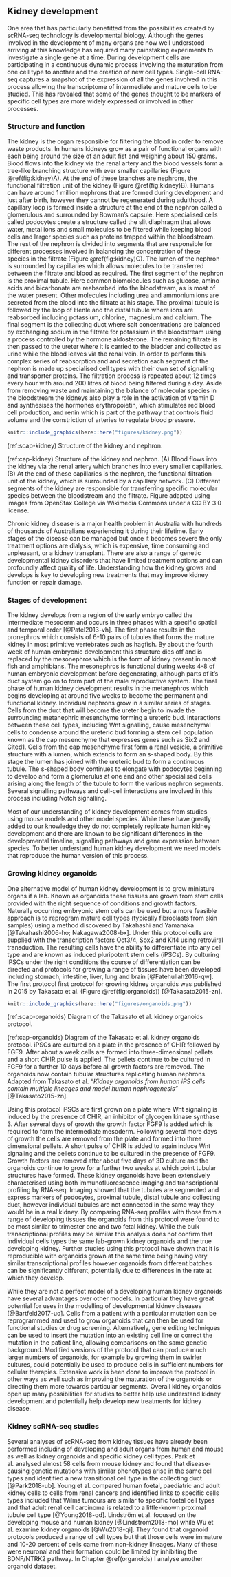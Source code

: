 ## Kidney development

One area that has particularly benefitted from the possibilities created by
scRNA-seq technology is developmental biology. Although the genes involved in
the development of many organs are now well understood arriving at this
knowledge has required many painstaking experiments to investigate a single
gene at a time. During development cells are participating in a continuous
dynamic process involving the maturation from one cell type to another and the
creation of new cell types. Single-cell RNA-seq captures a snapshot of the
expression of all the genes involved in this process allowing the transcriptome
of intermediate and mature cells to be studied. This has revealed that some of
the genes thought to be markers of specific cell types are more widely
expressed or involved in other processes.

### Structure and function

The kidney is the organ responsible for filtering the blood in order to remove
waste products. In humans kidneys grow as a pair of functional organs with each
being around the size of an adult fist and weighing about 150 grams. Blood
flows into the kidney via the renal artery and the blood vessels form a
tree-like branching structure with ever smaller capillaries (Figure
\@ref(fig:kidney)A). At the end of these branches are nephrons, the functional
filtration unit of the kidney (Figure \@ref(fig:kidney)B). Humans can have
around 1 million nephrons that are formed during development and just after
birth, however they cannot be regenerated during adulthood. A capillary loop is
formed inside a structure at the end of the nephron called a glomerulous and
surrounded by Bowman's capsule. Here specialised cells called podocytes create
a structure called the slit diaphragm that allows water, metal ions and small
molecules to be filtered while keeping blood cells and larger species such as
proteins trapped within the bloodstream. The rest of the nephron is divided
into segments that are responsible for different processes involved in
balancing the concentration of these species in the filtrate (Figure
\@ref(fig:kidney)C). The lumen of the nephron is surrounded by capillaries
which allows molecules to be transferred between the filtrate and blood as
required. The first segment of the nephron is the proximal tubule. Here common
biomolecules such as glucose, amino acids and bicarbonate are reabsorbed into
the bloodstream, as is most of the water present. Other molecules including
urea and ammonium ions are secreted from the blood into the filtrate at his
stage. The proximal tubule is followed by the loop of Henle and the distal
tubule where ions are reabsorbed including potassium, chlorine, magnesium and
calcium. The final segment is the collecting duct where salt concentrations are
balanced by exchanging sodium in the filtrate for potassium in the bloodstream
using a process controlled by the hormone aldosterone. The remaining filtrate
is then passed to the ureter where it is carried to the bladder and collected
as urine while the blood leaves via the renal vein. In order to perform this
complex series of reabsorption and and secretion each segment of the nephron is
made up specialised cell types with their own set of signalling and transporter
proteins. The filtration process is repeated about 12 times every hour with
around 200 litres of blood being filtered during a day. Aside from removing
waste and maintaining the balance of molecular species in the bloodstream the
kidneys also play a role in the activation of vitamin D and synthesises the
hormones erythropoietin, which stimulates red blood cell production, and renin
which is part of the pathway that controls fluid volume and the constriction of
arteries to regulate blood pressure.

```r
knitr::include_graphics(here::here("figures/kidney.png"))
```

(ref:scap-kidney) Structure of the kidney and nephron.

(ref:cap-kidney) Structure of the kidney and nephron. (A) Blood flows into the kidney via the renal artery which branches into every smaller capillaries. (B) At the end of these capillaries is the nephron, the functional filtration unit of the kidney, which is surrounded by a capillary network. (C) Different segments of the kidney are responsible for transferring specific molecular species between the bloodstream and the filtrate. Figure adapted using images from OpenStax College via Wikimedia Commons under a CC BY 3.0 license.

Chronic kidney disease is a major health problem in Australia with hundreds of
thousands of Australians experiencing it during their lifetime. Early stages of
the disease can be managed but once it becomes severe the only treatment
options are dialysis, which is expensive, time consuming and unpleasant, or a
kidney transplant. There are also a range of genetic developmental kidney
disorders that have limited treatment options and can profoundly affect quality
of life. Understanding how the kidney grows and develops is key to developing
new treatments that may improve kidney function or repair damage.

### Stages of development

The kidney develops from a region of the early embryo called the intermediate
mesoderm and occurs in three phases with a specific spatial and temporal order
[@Patel2013-vh]. The first phase results in the pronephros which consists of
6-10 pairs of tubules that forms the mature kidney in most primitive
vertebrates such as hagfish. By about the fourth week of human embryonic
development this structure dies off and is replaced by the mesonephros which is
the form of kidney present in most fish and amphibians. The mesonephros is
functional during weeks 4-8 of human embryonic development before degenerating,
although parts of it's duct system go on to form part of the male reproductive
system. The final phase of human kidney development results in the metanephros
which begins developing at around five weeks to become the permanent and
functional kidney. Individual nephrons grow in a similar series of stages.
Cells from the duct that will become the ureter begin to invade the surrounding
metanephric mesenchyme forming a ureteric bud. Interactions between these cell
types, including Wnt signalling, cause mesenchymal cells to condense around the
ureteric bud forming a stem cell population known as the cap mesenchyme that
expresses genes such as Six2 and Cited1. Cells from the cap mesenchyme first
form a renal vesicle, a primitive structure with a lumen, which extends to form
an s-shaped body. By this stage the lumen has joined with the ureteric bud to
form a continuous tubule. The s-shaped body continues to elongate with
podocytes beginning to develop and form a glomerulus at one end and other
specialised cells arising along the length of the tubule to form the various
nephron segments. Several signalling pathways and cell-cell interactions are
involved in this process including Notch signalling.

Most of our understanding of kidney development comes from studies using mouse
models and other model species. While these have greatly added to our knowledge
they do not completely replicate human kidney development and there are known
to be significant differences in the developmental timeline, signalling pathways
and gene expression between species. To better understand human kidney
development we need models that reproduce the human version of this process.

### Growing kidney organoids

One alternative model of human kidney development is to grow miniature organs
if a lab. Known as organoids these tissues are grown from stem cells provided
with the right sequence of conditions and growth factors. Naturally occurring
embryonic stem cells can be used but a more feasible approach is to reprogram
mature cell types (typically fibroblasts from skin samples) using a method
discovered by Takahashi and Yamanaka [@Takahashi2006-ho; Nakagawa2008-bx].
Under this protocol cells are supplied with the transcription factors Oct3/4,
Sox2 and Klf4 using retroviral transduction. The resulting cells have the
ability to differentiate into any cell type and are known as induced
pluripotent stem cells (iPSCs). By culturing iPSCs under the right conditions
the course of differentiation can be directed and protocols for growing a range
of tissues have been developed including stomach, intestine, liver, lung and
brain [@Fatehullah2016-qw]. The first protocol first protocol for growing
kidney organoids was published in 2015 by Takasato et al. (Figure
\@ref(fig:organoids)) [@Takasato2015-zn].

```r
knitr::include_graphics(here::here("figures/organoids.png"))
```

(ref:scap-organoids) Diagram of the Takasato et al. kidney organoids protocol.

(ref:cap-organoids) Diagram of the Takasato et al. kidney organoids protocol. iPSCs are cultured on a plate in the presence of CHIR followed by FGF9. After about a week cells are formed into three-dimensional pellets and a short CHIR pulse is applied. The pellets continue to be cultured in FGF9 for a further 10 days before all growth factors are removed. The organoids now contain tubular structures replicating human nephrons. Adapted from Takasato et al. _"Kidney organoids from human iPS cells contain multiple lineages and model human nephrogenesis"_ [@Takasato2015-zn].

Using this protocol iPSCs are first grown on a plate where Wnt signaling is
induced by the presence of CHIR, an inhibitor of glycogen kinase synthase 3.
After several days of growth the growth factor FGF9 is added which is required
to form the intermediate mesoderm. Following several more days of growth the
cells are removed from the plate and formed into three dimensional pellets. A
short pulse of CHIR is added to again induce Wnt signaling and the pellets
continue to be cultured in the presence of FGF9. Growth factors are removed
after about five days of 3D culture and the organoids continue to grow for a
further two weeks at which point tubular structures have formed. These kidney
organoids have been extensively characterised using both immunofluorescence
imaging and transcriptional profiling by RNA-seq. Imaging showed that the
tubules are segmented and express markers of podocytes, proximal tubule, distal
tubule and collecting duct, however individual tubules are not connected in the
same way they would be in a real kidney. By comparing RNA-seq profiles with
those from a range of developing tissues the organoids from this protocol were
found to be most similar to trimester one and two fetal kidney. While the bulk
transcriptional profiles may be similar this analysis does not confirm that
individual cells types the same lab-grown kidney organoids and the true
developing kidney. Further studies using this protocol have shown that it is
reproducible with organoids grown at the same time being having very similar
transcriptional profiles however organoids from different batches can be
significantly different, potentially due to differences in the rate at which
they develop.

While they are not a perfect model of a developing human kidney organoids have
several advantages over other models. In particular they have great potential
for uses in the modelling of developmental kidney diseases [@Bartfeld2017-uo].
Cells from a patient with a particular mutation can be reprogrammed and used to
grow organoids that can then be used for functional studies or drug screening.
Alternatively, gene editing techniques can be used to insert the mutation into
an existing cell line or correct the mutation in the patient line, allowing
comparisons on the same genetic background. Modified versions of the protocol
that can produce much larger numbers of organoids, for example by growing them
in swirler cultures, could potentially be used to produce cells in sufficient
numbers for cellular therapies. Extensive work is been done to improve the
protocol in other ways as well such as improving the maturation of the
organoids or directing them more towards particular segments. Overall kidney
organoids open up many possibilities for studies to better help use understand
kidney development and potentially help develop new treatments for kidney
disease.

### Kidney scRNA-seq studies

Several analyses of scRNA-seq from kidney tissues have already been performed
including of developing and adult organs from human and mouse as well as kidney
organoids and specific kidney cell types. Park et al. analysed almost
58\thinspace000 cells from mouse kidney and found that disease-causing genetic
mutations with similar phenotypes arise in the same cell types and identified a
new transitional cell type in the collecting duct [@Park2018-ub]. Young et al.
compared human foetal, paediatric and adult kidney cells to cells from renal
cancers and identified links to specific cells types included that Wilms
tumours are similar to specific foetal cell types and that adult renal cell
carcinoma is related to a little-known proximal tubule cell type
[@Young2018-qd]. Lindström et al. focused on the developing mouse and human
kidney [@Lindstrom2018-mo] while Wu et al. examine kidney organoids
[@Wu2018-qi]. They found that organoid protocols produced a range of cell types
but that those cells were immature and 10-20 percent of cells came from
non-kidney lineages. Many of these were neuronal and their formation could be
limited by inhibiting the BDNF/NTRK2 pathway. In Chapter \@ref(organoids) I
analyse another organoid dataset.
